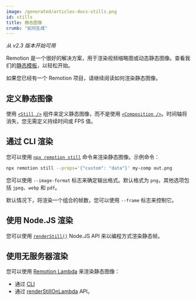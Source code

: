 ```yaml
---
image: /generated/articles-docs-stills.png
id: stills
title: 静态图像
crumb: "如何生成"
---
```


_从 v2.3 版本开始可用_

Remotion 是一个很好的解决方案，用于渲染视频缩略图或动态静态图像。查看我们的[静态模板](https://github.com/remotion-dev/template-still)，以轻松开始。

如果您已经有一个 Remotion 项目，请继续阅读如何渲染静态图像。

## 定义静态图像

使用 [`<Still />`](/docs/still) 组件来定义静态图像，而不是使用 [`<Composition />`](/docs/composition)。时间轴将消失，您无需定义持续时间或 FPS 值。

## 通过 CLI 渲染

您可以使用 [`npx remotion still`](/docs/cli/still) 命令来渲染静态图像。示例命令：

```bash
npx remotion still --props='{"custom": "data"}' my-comp out.png
```

您可以使用 `--image-format` 标志来确定输出格式。默认格式为 `png`，其他选项包括 `jpeg`、`webp` 和 `pdf`。

默认情况下，将渲染一个组合的帧数，您可以使用 `--frame` 标志来控制它。

## 使用 Node.JS 渲染

您可以使用 [`renderStill()`](/docs/renderer/render-still) Node.JS API 来以编程方式渲染静态帧。

## 使用无服务器渲染

您可以使用 [Remotion Lambda](/lambda) 来渲染静态图像：

- 通过 [CLI](/docs/lambda/cli/still)
- 通过 [renderStillOnLambda](/docs/lambda/renderstillonlambda) API。


